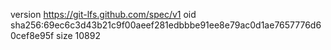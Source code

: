 version https://git-lfs.github.com/spec/v1
oid sha256:69ec6c3d43b21c9f00aeef281edbbbe91ee8e79ac0d1ae7657776d60cef8e95f
size 10892
